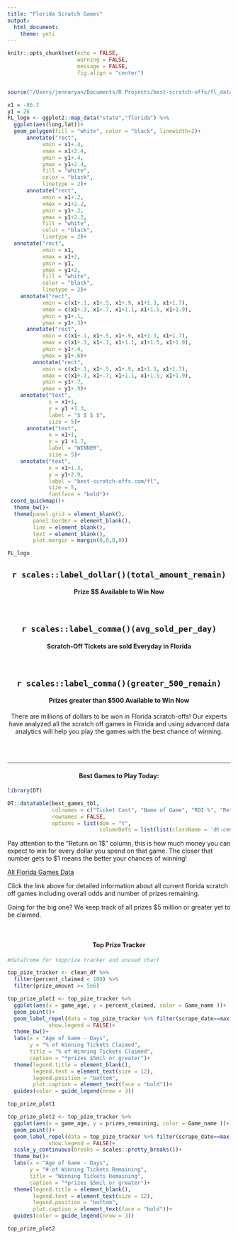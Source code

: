 ```yaml
---
title: "Florida Scratch Games"
output: 
  html_document:
    theme: yeti
---
```


```r
knitr::opts_chunk$set(echo = FALSE, 
                      warning = FALSE, 
                      message = FALSE,
                      fig.align = "center")


source("/Users/jennaryan/Documents/R Projects/best-scratch-offs/fl_data_prep.R")
```

```r

x1 = -86.2
y1 = 26
FL_logo <- ggplot2::map_data("state","florida") %>% 
  ggplot(aes(long,lat))+
  geom_polygon(fill = "white", color = "black", linewidth=2)+
      annotate("rect",
           xmin = x1+.4,
           xmax = x1+2.4,
           ymin = y1+.4,
           ymax = y1+2.4,
           fill = "white",
           color = "black",
           linetype = 2)+
      annotate("rect",
           xmin = x1+.2,
           xmax = x1+2.2,
           ymin = y1+.2,
           ymax = y1+2.2,
           fill = "white",
           color = "black",
           linetype = 2)+
  annotate("rect",
           xmin = x1,
           xmax = x1+2,
           ymin = y1,
           ymax = y1+2,
           fill = "white",
           color = "black",
           linetype = 2)+
    annotate("rect",
           xmin = c(x1+.1, x1+.5, x1+.9, x1+1.3, x1+1.7),
           xmax = c(x1+.3, x1+.7, x1+1.1, x1+1.5, x1+1.9),
           ymin = y1+.1,
           ymax = y1+.3)+
      annotate("rect",
           xmin = c(x1+.1, x1+.5, x1+.9, x1+1.3, x1+1.7),
           xmax = c(x1+.3, x1+.7, x1+1.1, x1+1.5, x1+1.9),
           ymin = y1+.4,
           ymax = y1+.6)+
        annotate("rect",
           xmin = c(x1+.1, x1+.5, x1+.9, x1+1.3, x1+1.7),
           xmax = c(x1+.3, x1+.7, x1+1.1, x1+1.5, x1+1.9),
           ymin = y1+.7,
           ymax = y1+.9)+
    annotate("text",
             x = x1+1,
             y = y1 +1.3,
             label = "$ $ $ $",
             size = 5)+
      annotate("text",
             x = x1+1,
             y = y1 +1.7,
             label = "WINNER",
             size = 5)+
    annotate("text",
             x = x1+1.3,
             y = y1+2.9,
             label = "best-scratch-offs.com/fl",
             size = 5,
             fontface = "bold")+
 coord_quickmap()+
  theme_bw()+
  theme(panel.grid = element_blank(),
        panel.border = element_blank(),
        line = element_blank(),
        text = element_blank(),
        plot.margin = margin(0,0,0,0))

FL_logo
```

::: {style="text-align:center"}
## `r scales::label_dollar()(total_amount_remain)`

#### Prize \$\$ Available to Win Now

<br>

## `r scales::label_comma()(avg_sold_per_day)`

#### Scratch-Off Tickets are sold Everyday in Florida

<br>

## `r scales::label_comma()(greater_500_remain)`

#### Prizes greater than \$500 Available to Win Now

There are millions of dollars to be won in Florida scratch-offs! Our experts have analyzed all the scratch off games in Florida and using advanced data analytics will help you play the games with the best chance of winning.
:::

<br><br>

------------------------------------------------------------------------

#### Best Games to Play Today: {style="text-align: center"}

```r
library(DT)

DT::datatable(best_games_tbl, 
              colnames = c("Ticket Cost", "Name of Game", "ROI %", "Return on $1"),
              rownames = FALSE,
              options = list(dom = "t",
                             columnDefs = list(list(className = 'dt-center', targets = 0:3))))
```

Pay attention to the "Return on 1\$" column, this is how much money you can expect to win for every dollar you spend on that game. The closer that number gets to \$1 means the better your chances of winning!

[All Florida Games Data](https://best-scratch-offs.com/fl_games_data)

Click the link above for detailed information about all current florida scratch off games including overall odds and number of prizes remaining.

Going for the big one? We keep track of all prizes \$5 million or greater yet to be claimed.

<br>

#### **Top Prize Tracker** {style="text-align: center"}

```r
#datafrome for topprize tracker and unused chart

top_pize_tracker <- clean_df %>% 
  filter(percent_claimed < 100) %>% 
  filter(prize_amount >= 5e6)

top_prize_plot1 <- top_pize_tracker %>% 
  ggplot(aes(x = game_age, y = percent_claimed, color = Game_name ))+
  geom_point()+
  geom_label_repel(data = top_pize_tracker %>% filter(scrape_date==max(scrape_date)), aes(label = scales::label_dollar()(prize_amount)), 
             show.legend = FALSE)+
  theme_bw()+
  labs(x = "Age of Game - Days",
       y = "% of Winning Tickets Claimed",
       title = "% of Winning Tickets Claimed",
       caption = "*prizes $5mil or greater")+
  theme(legend.title = element_blank(),
        legend.text = element_text(size = 12),
        legend.position = "bottom",
        plot.caption = element_text(face = "bold"))+
  guides(color = guide_legend(nrow = 3))

top_prize_plot1
```

```r
top_prize_plot2 <- top_pize_tracker %>% 
  ggplot(aes(x = game_age, y = prizes_remaining, color = Game_name ))+
  geom_point()+
  geom_label_repel(data = top_pize_tracker %>% filter(scrape_date==max(scrape_date)),aes(label = scales::label_dollar()(prize_amount)), 
             show.legend = FALSE)+
  scale_y_continuous(breaks = scales::pretty_breaks())+
  theme_bw()+
  labs(x = "Age of Game - Days",
       y = "# of Winning Tickets Remaining",
       title = "Winning Tickets Remaining",
       caption = "*prizes $5mil or greater")+
  theme(legend.title = element_blank(),
        legend.text = element_text(size = 12),
        legend.position = "bottom",
        plot.caption = element_text(face = "bold"))+
  guides(color = guide_legend(nrow = 3))

top_prize_plot2
```
